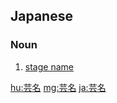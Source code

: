 ==Japanese==
{{ja-kanjitab|げい|めい|yomi=on}}

===Noun===
{{ja-noun|げいめい}}

# [[stage name]]

[[hu:芸名]]
[[mg:芸名]]
[[ja:芸名]]
